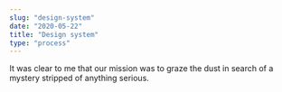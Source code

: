 ```yaml
---
slug: "design-system"
date: "2020-05-22"
title: "Design system"
type: "process"
---
```

It was clear to me that our mission was to graze the dust in search of a mystery stripped of anything serious.